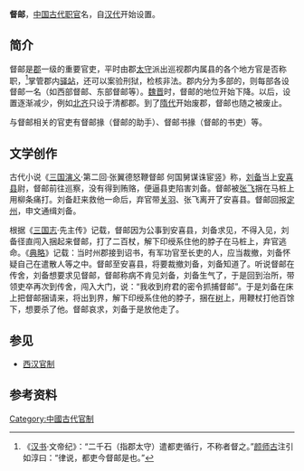 '''督邮'''，[[中国古代职官|中国古代职官]]名，自[[汉代|汉代]]开始设置。
== 简介 ==
督邮是[[郡|郡]]一级的重要官吏，平时由郡[[太守|太守]]派出巡视郡内属县的各个地方官是否称职，<ref>《[[汉书|汉书]]·文帝纪》：“二千石（指郡太守）遣都吏循行，不称者督之。”[[颜师古|颜师古]]注引如淳曰：“律说，都吏今督邮是也。”</ref>掌管郡内[[驿站|驿站]]，还可以案验刑狱，检核非法。郡内分为多部的，则每部各设督邮一名（如西部督邮、东部督邮等）。[[三国|魏]][[晋朝|晋]]时，督邮的地位开始下降。以后，设置逐渐减少，例如[[北齐|北齐]]只设于清都郡。到了[[隋代|隋代]]开始废郡，督邮也随之被废止。

与督邮相关的官吏有督邮掾（督邮的助手）、督邮书掾（督邮的书吏）等。

== 文学创作 ==
古代小说《[[三国演义|三国演义]]·第二回·张翼德怒鞭督邮 何国舅谋诛宦竖》称，[[刘备|刘备]]当上[[安喜县|安喜县]]尉，督邮前往巡察，没有得到贿赂，便逼县吏陷害刘备。督邮被[[张飞|张飞]]捆在马桩上用柳条痛打。刘备赶来救他一命后，弃官带[[关羽|关羽]]、张飞离开了安喜县。督邮回报[[定州|定州]]，申文通缉刘备。

根据《[[三国志|三国志]]·先主传》记载，督邮因为公事到安喜县，刘备求见，不得入见，刘备径直闯入捆起来督邮，打了二百杖，解下印绶系住他的脖子在马桩上，弃官逃命。《[[典略|典略]]》记载：当时州郡接到诏书，有军功官至长吏的人，应当裁撤，刘备怀疑自己在遣散人等之中。督邮至安喜县，将要裁撤刘备，刘备知道了。听说督邮在传舍，刘备想要求见督邮，督邮称病不肯见刘备，刘备生气了，于是回到治所，带领吏卒再次到传舍，闯入大门，说：“我收到府君的密令抓捕督邮”。于是刘备在床上把督邮捆请来，将出到界，解下印绶系住他的脖子，捆在[[树|树]]上，用鞭杖打他百馀下，想要杀了他。督邮哀求，刘备于是放他走了。

== 参见 ==
* [[西汉官制|西汉官制]]

== 参考资料 ==
{{reflist}}

{{Government-official-hist-stub}}

[[Category:中國古代官制|Category:中國古代官制]]